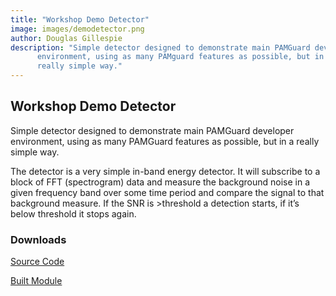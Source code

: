 ```yaml
---
title: "Workshop Demo Detector"
image: images/demodetector.png
author: Douglas Gillespie
description: "Simple detector designed to demonstrate main PAMGuard developer
      environment, using as many PAMguard features as possible, but in a
      really simple way."
---
```


## Workshop Demo Detector

Simple detector designed to demonstrate main PAMGuard developer environment, using as many PAMGuard features as possible, but in a really simple way.

The detector is a very simple in-band energy detector. It will subscribe to a block of FFT (spectrogram) data and measure the background noise in a given frequency band over some time period and compare the signal to that background measure. If the SNR is \>threshold a detection starts, if it's below threshold it stops again.

### Downloads

[Source Code](https://github.com/PAMGuard/PluginDemoDetector)

[Built Module](https://github.com/PAMGuard/PluginDemo/releases/tag/V2.0.0)
